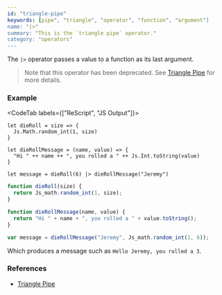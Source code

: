 ```yaml
---
id: "triangle-pipe"
keywords: [pipe", "triangle", "operator", "function", "argument"]
name: "|>"
summary: "This is the `triangle pipe` operator."
category: "operators"
---
```


The `|>` operator passes a value to a function as its last argument.

> Note that this operator has been deprecated. See [Triangle Pipe](/docs/manual/latest/pipe#triangle-pipe-deprecated) for more details.

### Example

<CodeTab labels={["ReScript", "JS Output"]}>

```res
let dieRoll = size => {
  Js.Math.random_int(1, size)
}

let dieRollMessage = (name, value) => {
  "Hi " ++ name ++ ", you rolled a " ++ Js.Int.toString(value)
}

let message = dieRoll(6) |> dieRollMessage("Jeremy")
```

```js
function dieRoll(size) {
  return Js_math.random_int(1, size);
}

function dieRollMessage(name, value) {
  return "Hi " + name + ", you rolled a " + value.toString();
}

var message = dieRollMessage("Jeremy", Js_math.random_int(1, 6));
```

</CodeTab>

Which produces a message such as `Hello Jeremy, you rolled a 3`.

### References

* [Triangle Pipe](/docs/manual/latest/pipe#triangle-pipe-deprecated)

